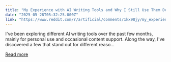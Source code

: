 ```yaml
---
title: "My Experience with AI Writing Tools and Why I Still Use Them Despite Limitations"
date: "2025-05-28T05:32:25.000Z"
link: "https://www.reddit.com/r/artificial/comments/1kx98jy/my_experience_with_ai_writing_tools_and_why_i/"
---
```


I've been exploring different AI writing tools over the past few months, mainly for personal use and occasional content support. Along the way, I've discovered a few that stand out for different reaso...

[Read more](https://www.reddit.com/r/artificial/comments/1kx98jy/my_experience_with_ai_writing_tools_and_why_i/)
